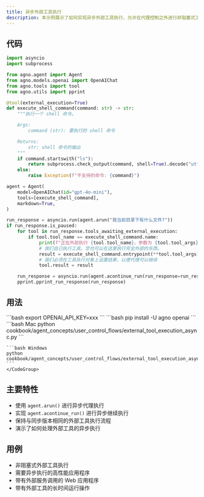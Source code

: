 ```yaml
---
title: 异步外部工具执行
description: 本示例展示了如何实现异步外部工具执行，允许在代理控制之外进行非阻塞式工具执行。
---
```


## 代码

```python cookbook/agent_concepts/user_control_flows/external_tool_execution_async.py
import asyncio
import subprocess

from agno.agent import Agent
from agno.models.openai import OpenAIChat
from agno.tools import tool
from agno.utils import pprint

@tool(external_execution=True)
def execute_shell_command(command: str) -> str:
    """执行一个 shell 命令。

    Args:
        command (str): 要执行的 shell 命令

    Returns:
        str: shell 命令的输出
    """
    if command.startswith("ls"):
        return subprocess.check_output(command, shell=True).decode("utf-8")
    else:
        raise Exception(f"不支持的命令: {command}")

agent = Agent(
    model=OpenAIChat(id="gpt-4o-mini"),
    tools=[execute_shell_command],
    markdown=True,
)

run_response = asyncio.run(agent.arun("我当前目录下有什么文件?"))
if run_response.is_paused:
    for tool in run_response.tools_awaiting_external_execution:
        if tool.tool_name == execute_shell_command.name:
            print(f"正在外部执行 {tool.tool_name}，参数为 {tool.tool_args}")
            # 我们自己执行工具。您也可以在这里执行完全外部的东西。
            result = execute_shell_command.entrypoint(**tool.tool_args)
            # 我们必须在工具执行对象上设置结果，以便代理可以继续
            tool.result = result

    run_response = asyncio.run(agent.acontinue_run(run_response=run_response))
    pprint.pprint_run_response(run_response)
```

## 用法

<Steps>
  <Snippet file="create-venv-step.mdx" />

  <Step title="设置你的 API 密钥">
    ```bash
    export OPENAI_API_KEY=xxx
    ```
  </Step>

  <Step title="安装库">
    ```bash
    pip install -U agno openai
    ```
  </Step>

  <Step title="运行示例">
    <CodeGroup>
    ```bash Mac
    python cookbook/agent_concepts/user_control_flows/external_tool_execution_async.py
    ```

    ```bash Windows
    python cookbook/agent_concepts/user_control_flows/external_tool_execution_async.py
    ```
    </CodeGroup>
  </Step>
</Steps>

## 主要特性

- 使用 `agent.arun()` 进行异步代理执行
- 实现 `agent.acontinue_run()` 进行异步继续执行
- 保持与同步版本相同的外部工具执行流程
- 演示了如何处理外部工具的异步执行

## 用例

- 非阻塞式外部工具执行
- 需要异步执行的高性能应用程序
- 带有外部服务调用的 Web 应用程序
- 带有外部工具的长时间运行操作